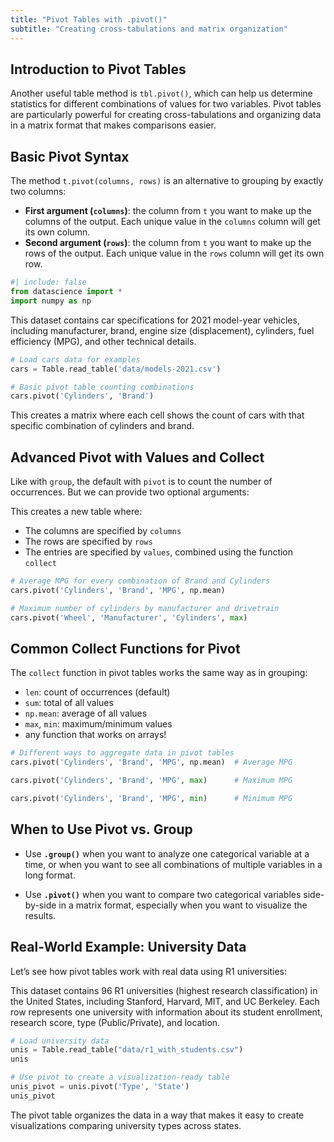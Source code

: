 ```yaml
---
title: "Pivot Tables with .pivot()"
subtitle: "Creating cross-tabulations and matrix organization"
---
```


## Introduction to Pivot Tables

Another useful table method is `tbl.pivot()`, which can help us determine statistics for different combinations of values for two variables. Pivot tables are particularly powerful for creating cross-tabulations and organizing data in a matrix format that makes comparisons easier.

## Basic Pivot Syntax

The method `t.pivot(columns, rows)` is an alternative to grouping by exactly two columns:

- **First argument (`columns`)**: the column from `t` you want to make up the columns of the output. Each unique value in the `columns` column will get its own column.
- **Second argument (`rows`)**: the column from `t` you want to make up the rows of the output. Each unique value in the `rows` column will get its own row.

```python
#| include: false
from datascience import *
import numpy as np
```

::: {.callout-note title="Cars Dataset"}
This dataset contains car specifications for 2021 model-year vehicles, including manufacturer, brand, engine size (displacement), cylinders, fuel efficiency (MPG), and other technical details.
:::

```python
# Load cars data for examples
cars = Table.read_table('data/models-2021.csv')
```

```python
# Basic pivot table counting combinations
cars.pivot('Cylinders', 'Brand')
```

This creates a matrix where each cell shows the count of cars with that specific combination of cylinders and brand.

## Advanced Pivot with Values and Collect

Like with `group`, the default with `pivot` is to count the number of occurrences. But we can provide two optional arguments:

This creates a new table where:

- The columns are specified by `columns`
- The rows are specified by `rows`  
- The entries are specified by `values`, combined using the function `collect`

```python
# Average MPG for every combination of Brand and Cylinders
cars.pivot('Cylinders', 'Brand', 'MPG', np.mean)
```

```python
# Maximum number of cylinders by manufacturer and drivetrain
cars.pivot('Wheel', 'Manufacturer', 'Cylinders', max)
```

## Common Collect Functions for Pivot

The `collect` function in pivot tables works the same way as in grouping:

- `len`: count of occurrences (default)
- `sum`: total of all values
- `np.mean`: average of all values
- `max`, `min`: maximum/minimum values
- any function that works on arrays!

```python
# Different ways to aggregate data in pivot tables
cars.pivot('Cylinders', 'Brand', 'MPG', np.mean)  # Average MPG
```

```python
cars.pivot('Cylinders', 'Brand', 'MPG', max)      # Maximum MPG
```

```python
cars.pivot('Cylinders', 'Brand', 'MPG', min)      # Minimum MPG
```

## When to Use Pivot vs. Group

- Use **`.group()`** when you want to analyze one categorical variable at a time, or when you want to see all combinations of multiple variables in a long format.

- Use **`.pivot()`** when you want to compare two categorical variables side-by-side in a matrix format, especially when you want to visualize the results.

## Real-World Example: University Data

Let's see how pivot tables work with real data using R1 universities:

::: {.callout-note title="About the Dataset"}
This dataset contains 96 R1 universities (highest research classification) in the United States, including Stanford, Harvard, MIT, and UC Berkeley. Each row represents one university with information about its student enrollment, research score, type (Public/Private), and location.
:::

```python
# Load university data
unis = Table.read_table("data/r1_with_students.csv")
unis
```

```python
# Use pivot to create a visualization-ready table
unis_pivot = unis.pivot('Type', 'State')
unis_pivot
```

The pivot table organizes the data in a way that makes it easy to create visualizations comparing university types across states.
